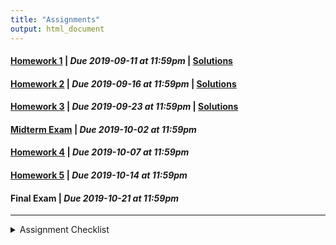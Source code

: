 ```yaml
---
title: "Assignments"
output: html_document
---
```


#### [Homework 1](https://rstudio.cloud/spaces/27975/project/481629){target="_blank"} | *Due 2019-09-11 at 11:59pm* | [Solutions](https://rstudio.cloud/spaces/27975/project/512376){target="_blank"}
#### [Homework 2](https://rstudio.cloud/spaces/27975/project/502415){target="_blank"} | *Due 2019-09-16 at 11:59pm* | [Solutions](https://rstudio.cloud/spaces/27975/project/548496){target="_blank"}
#### [Homework 3](https://rstudio.cloud/spaces/27975/project/526369){target="_blank"} | *Due 2019-09-23 at 11:59pm* | [Solutions](https://rstudio.cloud/spaces/27975/project/571126){target="_blank"}
#### [Midterm Exam](https://rstudio.cloud/spaces/27975/project/571116){target="_blank"} | *Due 2019-10-02 at 11:59pm*
#### [Homework 4](https://rstudio.cloud/spaces/27975/project/536228){target="_blank"} | *Due 2019-10-07 at 11:59pm*
#### [Homework 5](https://rstudio.cloud/spaces/27975/project/592748){target="_blank"} | *Due 2019-10-14 at 11:59pm*
#### Final Exam | *Due 2019-10-21 at 11:59pm*

---
<details>
<summary>Assignment Checklist
</summary>

1. Login to [RStudio Cloud](https://rstudio.cloud/)
2. Navigate to the course workspace
3. Click on the homework assignment
4. Click Start or Continue, whichever appears at the top of the assignment
5. Look at `README.md` for homework instructions
6. Make the needed changes to your project (do not make changes after the due date)
</details>